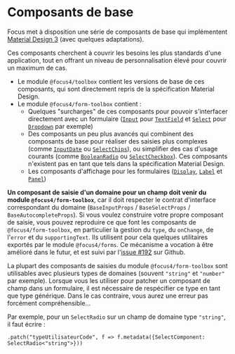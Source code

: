 
<Meta title="Composants/Composants de base" />

# Composants de base

Focus met à disposition une série de composants de base qui implémentent [Material Design 3](https://m3.material.io/components) (avec quelques adaptations).

Ces composants cherchent à couvrir les besoins les plus standards d'une application, tout en offrant un niveau de personnalisation élevé pour couvrir un maximum de cas.

- Le module `@focus4/toolbox` contient les versions de base de ces composants, qui sont directement repris de la spécification Material Design.
- Le module `@focus4/form-toolbox` contient :
    - Quelques "surcharges" de ces composants pour pouvoir s'interfacer directement avec un formulaire ([`Input`](/docs/composants-focus4∕form-toolbox-input--docs) pour [`TextField`](/docs/composants-focus4∕toolbox-textfield--docs) et [`Select`](/docs/composants-focus4∕form-toolbox-select--docs) pour [`Dropdown`](/docs/composants-focus4∕toolbox-dropdown--docs) par exemple)
    - Des composants un peu plus avancés qui combinent des composants de base pour réaliser des saisies plus complexes (comme [`InputDate`](/docs/composants-focus4∕form-toolbox-inputdate--docs) ou [`SelectChips`](/docs/composants-focus4∕form-toolbox-selectchips--docs)), ou simplifier des cas d'usage courants (comme [`BooleanRadio`](/docs/composants-focus4∕form-toolbox-booleanradio--docs) ou [`SelectCheckbox`](/docs/composants-focus4∕form-toolbox-selectcheckbox--docs)). Ces composants n'existent pas en tant que tels dans la spécification Material Design.
    - Les composants d'affichage pour les formulaires ([`Display`](/docs/composants-focus4∕form-toolbox-display--docs), [`Label`](/docs/composants-focus4∕form-toolbox-label--docs) et [`Panel`](/docs/mise-en-page-panel--docs))

**Un composant de saisie d'un domaine pour un champ doit venir du module `@focus4/form-toolbox`**, car il doit respecter le contrat d'interface correspondant du domaine (`BaseInputProps` / `BaseSelectProps` / `BaseAutocompleteProps`). Si vous voulez construire votre propre composant de saisie, vous pouvez reproduire ce que font les composants de `@focus4/form-toolbox`, en particulier la gestion du `type`, du `onChange`, de l'`error` et du `supportingText`. Ils utilisent pour cela quelques utilitaires exportés par le module `@focus4/forms`. Ce mécanisme a vocation à être amélioré dans le futur, et est suivi par l'[issue #192](https://github.com/klee-contrib/focus4/issues/192) sur Github.

La plupart des composants de saisies du module `@focus4/form-toolbox` sont utilisables avec plusieurs types de domaines (souvent `"string"` et `"number"` par exemple). Lorsque vous les utiliser pour patcher un composant de champ dans un formulaire, il est nécessaire de respécifier ce type en tant que type générique. Dans le cas contraire, vous aurez une erreur pas forcément compréhensible...

Par exemple, pour un `SelectRadio` sur un champ de domaine type `"string"`, il faut écrire :

```tsx
.patch("typeUtilisateurCode", f => f.metadata({SelectComponent: SelectRadio<"string">}))
```
